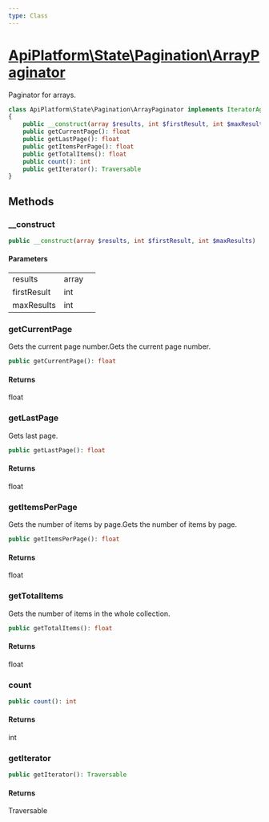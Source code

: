 ```yaml
---
type: Class
---
```


# [ApiPlatform\State\Pagination\ArrayPaginator](/docs/v3.1/reference/State/Pagination/ArrayPaginator)

Paginator for arrays.


```php
class ApiPlatform\State\Pagination\ArrayPaginator implements IteratorAggregate, `<a href="/docs/v3.1/reference/State/Pagination/PaginatorInterface">ApiPlatform\State\Pagination\PaginatorInterface</a>`, Traversable, Countable, `<a href="/docs/v3.1/reference/State/Pagination/PartialPaginatorInterface">ApiPlatform\State\Pagination\PartialPaginatorInterface</a>`
{
    public __construct(array $results, int $firstResult, int $maxResults)
    public getCurrentPage(): float
    public getLastPage(): float
    public getItemsPerPage(): float
    public getTotalItems(): float
    public count(): int
    public getIterator(): Traversable
}
```
## Methods

### __construct



```php
public __construct(array $results, int $firstResult, int $maxResults)
```

#### Parameters

<table><tbody>
<tr><td>results</td><td>array</td><td></td></tr><tr><td>firstResult</td><td>int</td><td></td></tr><tr><td>maxResults</td><td>int</td><td></td></tr>
</tbody>
</table>

### getCurrentPage

Gets the current page number.Gets the current page number.

```php
public getCurrentPage(): float
```

#### Returns

float

### getLastPage

Gets last page.

```php
public getLastPage(): float
```

#### Returns

float

### getItemsPerPage

Gets the number of items by page.Gets the number of items by page.

```php
public getItemsPerPage(): float
```

#### Returns

float

### getTotalItems

Gets the number of items in the whole collection.

```php
public getTotalItems(): float
```

#### Returns

float

### count



```php
public count(): int
```

#### Returns

int

### getIterator



```php
public getIterator(): Traversable
```

#### Returns

Traversable

